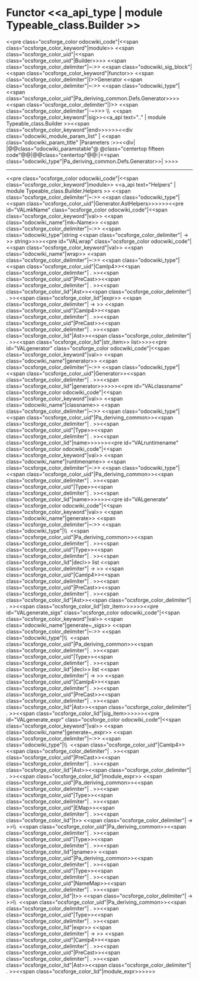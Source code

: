 =Functor <<a_api_type | module Typeable_class.Builder >> =
<<pre class="ocsforge_color odocwiki_code"|<<span class="ocsforge_color_keyword"|module>> <<span class="ocsforge_color_uid"|<<span class="ocsforge_color_uid"|Builder>>>> <<span class="ocsforge_color_delimiter"|~:>> <<span class="odocwiki_sig_block"|<<span class="ocsforge_color_keyword"|functor>> <<span class="ocsforge_color_delimiter"|(>>Generator <<span class="ocsforge_color_delimiter"|~:>> <<span class="odocwiki_type"|<<span class="ocsforge_color_uid"|Pa_deriving_common.Defs.Generator>>>><<span class="ocsforge_color_delimiter"|)>> <<span class="ocsforge_color_delimiter"|-~>>> \\  <<span class="ocsforge_color_keyword"|sig>><<a_api text=".." | module Typeable_class.Builder >><<span class="ocsforge_color_keyword"|end>>>>>><<div class="odocwiki_module_param_list" | <<span class="odocwiki_param_title" |Parameters :>><<div|
|@@class="odocwiki_paramstable"@ @class="centertop fifteen code"@@{{{Generator}}}|@@class="centertop"@@:|<<span class="odocwiki_type"|Pa_deriving_common.Defs.Generator>>|
>>>>

----
<<pre class="ocsforge_color odocwiki_code"|<<span class="ocsforge_color_keyword"|module>> <<a_api text="Helpers" | module Typeable_class.Builder.Helpers >> <<span class="ocsforge_color_delimiter"|~:>> <<span class="odocwiki_type"|<<span class="ocsforge_color_uid"|Generator.AstHelpers>>>>>><<pre id="VALmkName" class="ocsforge_color odocwiki_code"|<<span class="ocsforge_color_keyword"|val>> <<span class="odocwiki_name"|mk~Name>> <<span class="ocsforge_color_delimiter"|~:>> <<span class="odocwiki_type"|string <<span class="ocsforge_color_delimiter"| -> >> string>>>><<pre id="VALwrap" class="ocsforge_color odocwiki_code"|<<span class="ocsforge_color_keyword"|val>> <<span class="odocwiki_name"|wrap>> <<span class="ocsforge_color_delimiter"|~:>> <<span class="odocwiki_type"|<<span class="ocsforge_color_uid"|Camlp4>><<span class="ocsforge_color_delimiter"| . >><<span class="ocsforge_color_uid"|PreCast>><<span class="ocsforge_color_delimiter"| . >><<span class="ocsforge_color_lid"|Ast>><<span class="ocsforge_color_delimiter"| . >><<span class="ocsforge_color_lid"|expr>> <<span class="ocsforge_color_delimiter"| -> >> <<span class="ocsforge_color_uid"|Camlp4>><<span class="ocsforge_color_delimiter"| . >><<span class="ocsforge_color_uid"|PreCast>><<span class="ocsforge_color_delimiter"| . >><<span class="ocsforge_color_lid"|Ast>><<span class="ocsforge_color_delimiter"| . >><<span class="ocsforge_color_lid"|str_item>> list>>>><<pre id="VALgenerator" class="ocsforge_color odocwiki_code"|<<span class="ocsforge_color_keyword"|val>> <<span class="odocwiki_name"|generator>> <<span class="ocsforge_color_delimiter"|~:>> <<span class="odocwiki_type"|<<span class="ocsforge_color_uid"|Generator>><<span class="ocsforge_color_delimiter"| . >><<span class="ocsforge_color_lid"|generator>>>>>><<pre id="VALclassname" class="ocsforge_color odocwiki_code"|<<span class="ocsforge_color_keyword"|val>> <<span class="odocwiki_name"|classname>> <<span class="ocsforge_color_delimiter"|~:>> <<span class="odocwiki_type"|<<span class="ocsforge_color_uid"|Pa_deriving_common>><<span class="ocsforge_color_delimiter"| . >><<span class="ocsforge_color_uid"|Type>><<span class="ocsforge_color_delimiter"| . >><<span class="ocsforge_color_lid"|name>>>>>><<pre id="VALruntimename" class="ocsforge_color odocwiki_code"|<<span class="ocsforge_color_keyword"|val>> <<span class="odocwiki_name"|runtimename>> <<span class="ocsforge_color_delimiter"|~:>> <<span class="odocwiki_type"|<<span class="ocsforge_color_uid"|Pa_deriving_common>><<span class="ocsforge_color_delimiter"| . >><<span class="ocsforge_color_uid"|Type>><<span class="ocsforge_color_delimiter"| . >><<span class="ocsforge_color_lid"|name>>>>>><<pre id="VALgenerate" class="ocsforge_color odocwiki_code"|<<span class="ocsforge_color_keyword"|val>> <<span class="odocwiki_name"|generate>> <<span class="ocsforge_color_delimiter"|~:>> <<span class="odocwiki_type"|\\  <<span class="ocsforge_color_uid"|Pa_deriving_common>><<span class="ocsforge_color_delimiter"| . >><<span class="ocsforge_color_uid"|Type>><<span class="ocsforge_color_delimiter"| . >><<span class="ocsforge_color_lid"|decl>> list <<span class="ocsforge_color_delimiter"| -> >> <<span class="ocsforge_color_uid"|Camlp4>><<span class="ocsforge_color_delimiter"| . >><<span class="ocsforge_color_uid"|PreCast>><<span class="ocsforge_color_delimiter"| . >><<span class="ocsforge_color_lid"|Ast>><<span class="ocsforge_color_delimiter"| . >><<span class="ocsforge_color_lid"|str_item>>>>>><<pre id="VALgenerate_sigs" class="ocsforge_color odocwiki_code"|<<span class="ocsforge_color_keyword"|val>> <<span class="odocwiki_name"|generate~_sigs>> <<span class="ocsforge_color_delimiter"|~:>> <<span class="odocwiki_type"|\\  <<span class="ocsforge_color_uid"|Pa_deriving_common>><<span class="ocsforge_color_delimiter"| . >><<span class="ocsforge_color_uid"|Type>><<span class="ocsforge_color_delimiter"| . >><<span class="ocsforge_color_lid"|decl>> list <<span class="ocsforge_color_delimiter"| -> >> <<span class="ocsforge_color_uid"|Camlp4>><<span class="ocsforge_color_delimiter"| . >><<span class="ocsforge_color_uid"|PreCast>><<span class="ocsforge_color_delimiter"| . >><<span class="ocsforge_color_lid"|Ast>><<span class="ocsforge_color_delimiter"| . >><<span class="ocsforge_color_lid"|sig_item>>>>>><<pre id="VALgenerate_expr" class="ocsforge_color odocwiki_code"|<<span class="ocsforge_color_keyword"|val>> <<span class="odocwiki_name"|generate~_expr>> <<span class="ocsforge_color_delimiter"|~:>> <<span class="odocwiki_type"|\\  <<span class="ocsforge_color_uid"|Camlp4>><<span class="ocsforge_color_delimiter"| . >><<span class="ocsforge_color_uid"|PreCast>><<span class="ocsforge_color_delimiter"| . >><<span class="ocsforge_color_lid"|Ast>><<span class="ocsforge_color_delimiter"| . >><<span class="ocsforge_color_lid"|module_expr>> <<span class="ocsforge_color_uid"|Pa_deriving_common>><<span class="ocsforge_color_delimiter"| . >><<span class="ocsforge_color_uid"|Type>><<span class="ocsforge_color_delimiter"| . >><<span class="ocsforge_color_uid"|EMap>><<span class="ocsforge_color_delimiter"| . >><<span class="ocsforge_color_lid"|t>> <<span class="ocsforge_color_delimiter"| -> >>\\  <<span class="ocsforge_color_uid"|Pa_deriving_common>><<span class="ocsforge_color_delimiter"| . >><<span class="ocsforge_color_uid"|Type>><<span class="ocsforge_color_delimiter"| . >><<span class="ocsforge_color_lid"|qname>> <<span class="ocsforge_color_uid"|Pa_deriving_common>><<span class="ocsforge_color_delimiter"| . >><<span class="ocsforge_color_uid"|Type>><<span class="ocsforge_color_delimiter"| . >><<span class="ocsforge_color_uid"|NameMap>><<span class="ocsforge_color_delimiter"| . >><<span class="ocsforge_color_lid"|t>> <<span class="ocsforge_color_delimiter"| -> >>\\  <<span class="ocsforge_color_uid"|Pa_deriving_common>><<span class="ocsforge_color_delimiter"| . >><<span class="ocsforge_color_uid"|Type>><<span class="ocsforge_color_delimiter"| . >><<span class="ocsforge_color_lid"|expr>> <<span class="ocsforge_color_delimiter"| -> >> <<span class="ocsforge_color_uid"|Camlp4>><<span class="ocsforge_color_delimiter"| . >><<span class="ocsforge_color_uid"|PreCast>><<span class="ocsforge_color_delimiter"| . >><<span class="ocsforge_color_lid"|Ast>><<span class="ocsforge_color_delimiter"| . >><<span class="ocsforge_color_lid"|module_expr>>>>>>